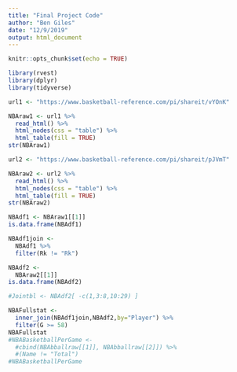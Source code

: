 ```yaml
---
title: "Final Project Code"
author: "Ben Giles"
date: "12/9/2019"
output: html_document
---
```


```r
knitr::opts_chunk$set(echo = TRUE)
```

```r
library(rvest)
library(dplyr)
library(tidyverse)
```

```r
url1 <- "https://www.basketball-reference.com/pi/shareit/vYOnK"

NBAraw1 <- url1 %>%
  read_html() %>%
  html_nodes(css = "table") %>%
  html_table(fill = TRUE)
str(NBAraw1)

url2 <- "https://www.basketball-reference.com/pi/shareit/pJVmT"

NBAraw2 <- url2 %>%
  read_html() %>%
  html_nodes(css = "table") %>%
  html_table(fill = TRUE)
str(NBAraw2)

```
```r
NBAdf1 <- NBAraw1[[1]]
is.data.frame(NBAdf1)

NBAdf1join <-
  NBAdf1 %>%
  filter(Rk != "Rk")

NBAdf2 <- 
  NBAraw2[[1]]
is.data.frame(NBAdf2)

#Jointbl <- NBAdf2[ -c(1,3:8,10:29) ]

NBAFullstat <-
  inner_join(NBAdf1join,NBAdf2,by="Player") %>%
  filter(G >= 58)
NBAFullstat
#NBABasketballPerGame <- 
  #cbind(NBAbballraw[[1]], NBAbballraw[[2]]) %>%
  #(Name != "Total")
#NBABasketballPerGame


```
